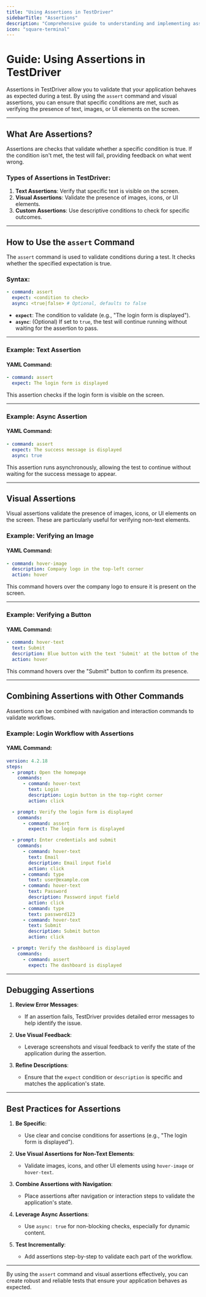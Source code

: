 ```yaml
---
title: "Using Assertions in TestDriver"
sidebarTitle: "Assertions"
description: "Comprehensive guide to understanding and implementing assertions in TestDriver for robust test validation."
icon: "square-terminal"
---
```


# Guide: Using Assertions in TestDriver

Assertions in TestDriver allow you to validate that your application behaves as expected during a test. By using the `assert` command and visual assertions, you can ensure that specific conditions are met, such as verifying the presence of text, images, or UI elements on the screen.

---

## What Are Assertions?

Assertions are checks that validate whether a specific condition is true. If the condition isn't met, the test will fail, providing feedback on what went wrong.

### Types of Assertions in TestDriver:
1. **Text Assertions**: Verify that specific text is visible on the screen.
2. **Visual Assertions**: Validate the presence of images, icons, or UI elements.
3. **Custom Assertions**: Use descriptive conditions to check for specific outcomes.

---

## How to Use the `assert` Command

The `assert` command is used to validate conditions during a test. It checks whether the specified expectation is true.

### Syntax:

```yaml
- command: assert
  expect: <condition to check>
  async: <true|false> # Optional, defaults to false

```


- **`expect`**: The condition to validate (e.g., "The login form is displayed").
- **`async`**: (Optional) If set to `true`, the test will continue running without waiting for the assertion to pass.

---

### Example: Text Assertion

#### YAML Command:

```yaml
- command: assert
  expect: The login form is displayed

```


This assertion checks if the login form is visible on the screen.

---

### Example: Async Assertion

#### YAML Command:

```yaml
- command: assert
  expect: The success message is displayed
  async: true

```


This assertion runs asynchronously, allowing the test to continue without waiting for the success message to appear.

---

## Visual Assertions

Visual assertions validate the presence of images, icons, or UI elements on the screen. These are particularly useful for verifying non-text elements.

### Example: Verifying an Image

#### YAML Command:

```yaml
- command: hover-image
  description: Company logo in the top-left corner
  action: hover

```


This command hovers over the company logo to ensure it is present on the screen.

---

### Example: Verifying a Button

#### YAML Command:

```yaml
- command: hover-text
  text: Submit
  description: Blue button with the text 'Submit' at the bottom of the form
  action: hover

```


This command hovers over the "Submit" button to confirm its presence.

---

## Combining Assertions with Other Commands

Assertions can be combined with navigation and interaction commands to validate workflows.

### Example: Login Workflow with Assertions

#### YAML Command:

```yaml
version: 4.2.18
steps:
  - prompt: Open the homepage
    commands:
      - command: hover-text
        text: Login
        description: Login button in the top-right corner
        action: click

  - prompt: Verify the login form is displayed
    commands:
      - command: assert
        expect: The login form is displayed

  - prompt: Enter credentials and submit
    commands:
      - command: hover-text
        text: Email
        description: Email input field
        action: click
      - command: type
        text: user@example.com
      - command: hover-text
        text: Password
        description: Password input field
        action: click
      - command: type
        text: password123
      - command: hover-text
        text: Submit
        description: Submit button
        action: click

  - prompt: Verify the dashboard is displayed
    commands:
      - command: assert
        expect: The dashboard is displayed

```


---

## Debugging Assertions

1. **Review Error Messages**:
   - If an assertion fails, TestDriver provides detailed error messages to help identify the issue.

2. **Use Visual Feedback**:
   - Leverage screenshots and visual feedback to verify the state of the application during the assertion.

3. **Refine Descriptions**:
   - Ensure that the `expect` condition or `description` is specific and matches the application's state.

---

## Best Practices for Assertions

1. **Be Specific**:
   - Use clear and concise conditions for assertions (e.g., "The login form is displayed").

2. **Use Visual Assertions for Non-Text Elements**:
   - Validate images, icons, and other UI elements using `hover-image` or `hover-text`.

3. **Combine Assertions with Navigation**:
   - Place assertions after navigation or interaction steps to validate the application's state.

4. **Leverage Async Assertions**:
   - Use `async: true` for non-blocking checks, especially for dynamic content.

5. **Test Incrementally**:
   - Add assertions step-by-step to validate each part of the workflow.

---

By using the `assert` command and visual assertions effectively, you can create robust and reliable tests that ensure your application behaves as expected.
